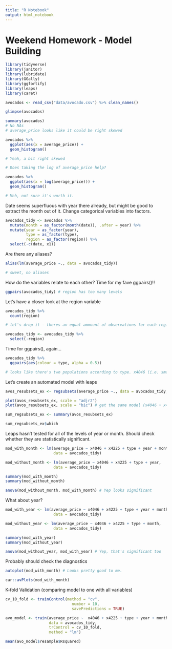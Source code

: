 ```yaml
---
title: "R Notebook"
output: html_notebook
---
```


# Weekend Homework - Model Building

```r
library(tidyverse)
library(janitor)
library(lubridate)
library(GGally)
library(ggfortify)
library(leaps)
library(caret)
```

```r
avocados <- read_csv("data/avocado.csv") %>% clean_names()
```

```r
glimpse(avocados)
```

```r
summary(avocados)
# No NAs
# average_price looks like it could be right skewed
```

```r
avocados %>% 
  ggplot(aes(x = average_price)) +
  geom_histogram()

# Yeah, a bit right skewed
``` 

```r
# Does taking the log of average_price help?

avocados %>% 
  ggplot(aes(x = log(average_price))) +
  geom_histogram() 

# Meh, not sure it's worth it.
```

Date seems superfluous with year there already, but might be good to extract the month out of it. Change categorical variables into factors.

```r
avocados_tidy <- avocados %>% 
  mutate(month = as_factor(month(date)), .after = year) %>% 
  mutate(year = as_factor(year),
         type = as_factor(type),
         region = as_factor(region)) %>% 
  select(-c(date, x1))
```

Are there any aliases?

```r
alias(lm(average_price ~., data = avocados_tidy))

# sweet, no aliases
```



How do the variables relate to each other?
Time for my fave ggpairs()!!

```r
ggpairs(avocados_tidy) # region has too many levels
```

 Let's have a closer look at the region variable
```r
avocados_tidy %>% 
  count(region)

# let's drop it - theres an equal ammount of observations for each region 
```
```r
avocados_tidy <- avocados_tidy %>% 
  select(-region)
```


Time for ggpairs(), again...

```r
avocados_tidy %>% 
  ggpairs(aes(colour = type, alpha = 0.5))

# looks like there's two populations according to type. x4046 (i.e. small avos.) looks significant too 
```

Let's create an automated model with leaps

```r
avos_resubsets_ex <- regsubsets(average_price ~., data = avocados_tidy, method = "exhaustive")

plot(avos_resubsets_ex, scale = "adjr2")
plot(avos_resubsets_ex, scale = "bic") # get the same model (x4046 + x4225 + type + year + month)
```
```r
sum_regsubsets_ex <- summary(avos_resubsets_ex)

sum_regsubsets_ex$which
```

Leaps hasn't tested for all of the levels of year or month. Should check whether they are statistically significant. 

```r
mod_with_month <- lm(average_price ~ x4046 + x4225 + type + year + month,
                     data = avocados_tidy)

mod_without_month <- lm(average_price ~ x4046 + x4225 + type + year,
                     data = avocados_tidy)

summary(mod_with_month)
summary(mod_without_month)
```


```r
anova(mod_without_month, mod_with_month) # Yep looks significant
```

What about year?

```r
mod_with_year <- lm(average_price ~ x4046 + x4225 + type + year + month,
                     data = avocados_tidy)

mod_without_year <- lm(average_price ~ x4046 + x4225 + type + month,
                     data = avocados_tidy)

summary(mod_with_year)
summary(mod_without_year)
```
```r
anova(mod_without_year, mod_with_year) # Yep, that's significant too 
```

Probably should check the diagnostics

```r
autoplot(mod_with_month) # Looks pretty good to me.
```

```r
car::avPlots(mod_with_month)
```

K-fold Validation (comparing model to one with all variables)

```r
cv_10_fold <- trainControl(method = "cv", 
                             number = 10,
                             savePredictions = TRUE)

avo_model <- train(average_price ~  x4046 + x4225 + type + year + month, 
                   data = avocados_tidy,
                   trControl = cv_10_fold, 
                   method = "lm")

mean(avo_model$resample$Rsquared)
```

